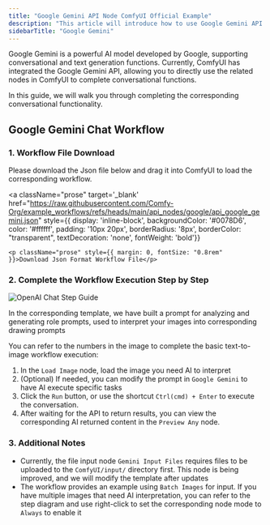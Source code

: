```yaml
---
title: "Google Gemini API Node ComfyUI Official Example"
description: "This article will introduce how to use Google Gemini API nodes in ComfyUI to complete conversational functions"
sidebarTitle: "Google Gemini"
---
```



Google Gemini is a powerful AI model developed by Google, supporting conversational and text generation functions. Currently, ComfyUI has integrated the Google Gemini API, allowing you to directly use the related nodes in ComfyUI to complete conversational functions.

In this guide, we will walk you through completing the corresponding conversational functionality.

<ReqHint/>

## Google Gemini Chat Workflow

### 1. Workflow File Download

Please download the Json file below and drag it into ComfyUI to load the corresponding workflow.

<a className="prose"
target='_blank'
href="https://raw.githubusercontent.com/Comfy-Org/example_workflows/refs/heads/main/api_nodes/google/api_google_gemini.json"
style={{ display: 'inline-block', backgroundColor: '#0078D6', color: '#ffffff', padding: '10px 20px', borderRadius: '8px', borderColor: "transparent", textDecoration: 'none', fontWeight: 'bold'}}
>
    <p className="prose" style={{ margin: 0, fontSize: "0.8rem" }}>Download Json Format Workflow File</p>
</a>

### 2. Complete the Workflow Execution Step by Step

![OpenAI Chat Step Guide](/images/tutorial/api_nodes/google/tripo_image_to_model_step_guide.jpg)

<Note>
In the corresponding template, we have built a prompt for analyzing and generating role prompts, used to interpret your images into corresponding drawing prompts
</Note>

You can refer to the numbers in the image to complete the basic text-to-image workflow execution:  
1. In the `Load Image` node, load the image you need AI to interpret
2. (Optional) If needed, you can modify the prompt in `Google Gemini` to have AI execute specific tasks
3. Click the `Run` button, or use the shortcut `Ctrl(cmd) + Enter` to execute the conversation.
4. After waiting for the API to return results, you can view the corresponding AI returned content in the `Preview Any` node.

### 3. Additional Notes

- Currently, the file input node `Gemini Input Files` requires files to be uploaded to the `ComfyUI/input/` directory first. This node is being improved, and we will modify the template after updates
- The workflow provides an example using `Batch Images` for input. If you have multiple images that need AI interpretation, you can refer to the step diagram and use right-click to set the corresponding node mode to `Always` to enable it
